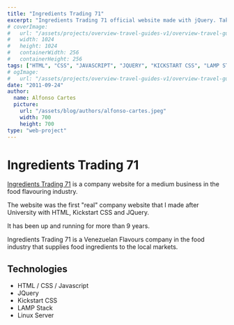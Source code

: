 ```yaml
---
title: "Ingredients Trading 71"
excerpt: "Ingredients Trading 71 official website made with jQuery. Take a look at how it was made, what technologies where used and why..."
# coverImage:
#   url: "/assets/projects/overview-travel-guides-v1/overview-travel-guides-v1-icon.png"
#   width: 1024
#   height: 1024
#   containerWidth: 256
#   containerHeight: 256
tags: ["HTML", "CSS", "JAVASCRIPT", "JQUERY", "KICKSTART CSS", "LAMP STACK"]
# ogImage:
#   url: "/assets/projects/overview-travel-guides-v1/overview-travel-guides-v1-icon.png"
date: "2011-09-24"
author:
  name: Alfonso Cartes
  picture:
    url: "/assets/blog/authors/alfonso-cartes.jpeg"
    width: 700
    height: 700
type: "web-project"
---
```


# Ingredients Trading 71

[Ingredients Trading 71](https://ingredients71.com) is a company website for a medium business in the food flavouring industry.

The website was the first "real" company website that I made after University with HTML, Kickstart CSS and JQuery.

It has been up and running for more than 9 years.

Ingredients Trading 71 is a Venezuelan Flavours company in the food industry that supplies food ingredients to the local markets.

## Technologies

- HTML / CSS / Javascript
- JQuery
- Kickstart CSS
- LAMP Stack
- Linux Server
